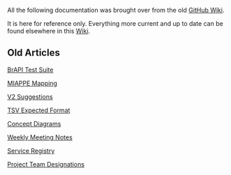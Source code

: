 All the following documentation was brought over from the old [https://github.com/plantbreeding/Documentation GitHub Wiki ].

It is here for reference only. Everything more current and up to date can be found elsewhere in this [[ BrAPI | Wiki]].

==Old Articles==
[[ BrAPI Test Suite ]]

[[MIAPPE Mapping]]

[[ V2 Suggestions ]]

[[ TSV Expected Format ]]

[[ Concept Diagrams ]]

[[ Weekly Meeting Notes ]]

[[ Service Registry ]]

[[Project Team Designations]]